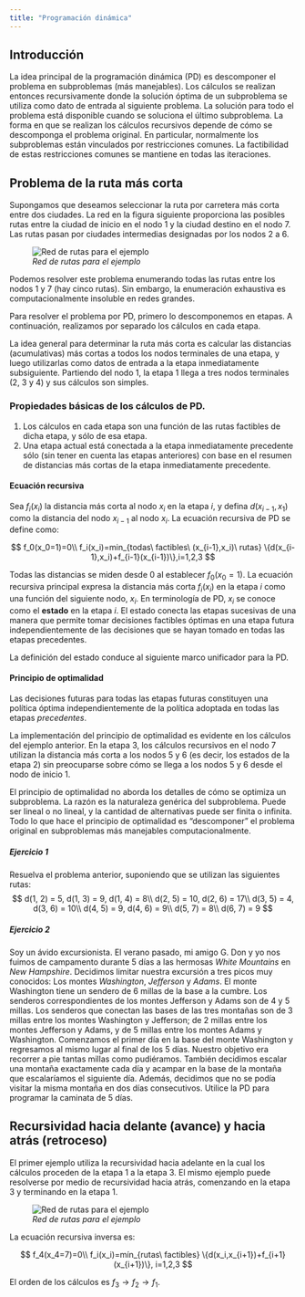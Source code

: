```yaml
---
title: "Programación dinámica"
---
```


## Introducción

La idea principal de la programación dinámica (PD) es descomponer el problema en subproblemas (más manejables). Los cálculos se realizan entonces recursivamente donde la solución óptima de un subproblema se utiliza como dato de entrada al siguiente problema. La solución para todo el problema está disponible cuando se soluciona el último subproblema. La forma en que se realizan los cálculos recursivos depende de cómo se descomponga el problema original. En particular, normalmente los subproblemas están vinculados por restricciones comunes. La factibilidad de estas restricciones comunes se mantiene en todas las iteraciones.

## Problema de la ruta más corta

Supongamos que deseamos seleccionar la ruta por carretera más corta entre dos ciudades. La red en la figura siguiente proporciona las posibles rutas entre la ciudad de inicio en el nodo 1 y la ciudad destino en el nodo 7. Las rutas pasan por ciudades intermedias designadas por los nodos 2 a 6.

![_Red de rutas para el ejemplo_](images/018-PD.png)

Podemos resolver este problema enumerando todas las rutas entre los nodos 1 y 7 (hay cinco rutas). Sin embargo, la enumeración exhaustiva es computacionalmente insoluble en redes grandes.

Para resolver el problema por PD, primero lo descomponemos en etapas. A continuación, realizamos por separado los cálculos en cada etapa.

La idea general para determinar la ruta más corta es calcular las distancias (acumulativas) más cortas a todos los nodos terminales de una etapa, y luego utilizarlas como datos de entrada a la etapa inmediatamente subsiguiente. Partiendo del nodo 1, la etapa 1 llega a tres nodos terminales (2, 3 y 4) y sus cálculos son simples.

### Propiedades básicas de los cálculos de PD.

1. Los cálculos en cada etapa son una función de las rutas factibles de dicha etapa, y sólo de esa etapa.
2. Una etapa actual está conectada a la etapa inmediatamente precedente sólo (sin tener
en cuenta las etapas anteriores) con base en el resumen de distancias más cortas de la
etapa inmediatamente precedente.

#### Ecuación recursiva

Sea $f_i(x_i)$ la distancia más corta al nodo $x_i$ en la etapa $i$, y defina $d(x_{i-1},x_1)$ como la distancia del nodo $x_{i-1}$ al nodo $x_i$. La ecuación recursiva de PD se define como:

$$
f_0(x_0=1)=0\\
f_i(x_i)=min_{todas\ factibles\ (x_{i-1},x_i)\ rutas} \{d(x_{i-1},x_i)+f_{i-1}(x_{i-1})\},i=1,2,3
$$

Todas las distancias se miden desde 0 al establecer $f_0(x_0=1)$. La ecuación recursiva principal expresa la distancia más corta $f_i(x_i)$ en la etapa $i$ como una función del siguiente nodo, $x_i$. En terminología de PD, $x_i$ se conoce como el __estado__ en la etapa $i$. El estado conecta las etapas sucesivas de una manera que permite tomar decisiones factibles óptimas en una etapa futura independientemente de las decisiones que se hayan tomado en todas las etapas precedentes.

La definición del estado conduce al siguiente marco unificador para la PD.

#### Principio de optimalidad

Las decisiones futuras para todas las etapas futuras constituyen una política óptima independientemente de la política adoptada en todas las etapas _precedentes_.

La implementación del principio de optimalidad es evidente en los cálculos del ejemplo anterior. En la etapa 3, los cálculos recursivos en el nodo 7 utilizan la distancia más corta a los nodos 5 y 6 (es decir, los estados de la etapa 2) sin preocuparse sobre cómo se llega a los nodos 5 y 6 desde el nodo de inicio 1.

El principio de optimalidad no aborda los detalles de cómo se optimiza un subproblema. La razón es la naturaleza genérica del subproblema. Puede ser lineal o no lineal, y la cantidad de alternativas puede ser finita o infinita. Todo lo que hace el principio de optimalidad es “descomponer” el problema original en subproblemas más manejables computacionalmente.

##### Ejercicio 1

Resuelva el problema anterior, suponiendo que se utilizan las siguientes rutas:
$$
d(1, 2) = 5, d(1, 3) = 9, d(1, 4) = 8\\
d(2, 5) = 10, d(2, 6) = 17\\
d(3, 5) = 4, d(3, 6) = 10\\
d(4, 5) = 9, d(4, 6) = 9\\
d(5, 7) = 8\\
d(6, 7) = 9
$$

##### Ejercicio 2

Soy un ávido excursionista. El verano pasado, mi amigo G. Don y yo nos fuimos de campamento durante 5 días a las hermosas _White Mountains_ en _New Hampshire_. Decidimos limitar nuestra excursión a tres picos muy conocidos: Los montes _Washington_, _Jefferson_ y _Adams_. El monte Washington tiene un sendero de 6 millas de la base a la cumbre. Los senderos correspondientes de los montes Jefferson y Adams son de 4 y 5 millas. Los senderos que conectan las bases de las tres montañas son de 3 millas entre los montes Washington y Jefferson; de 2 millas entre los montes Jefferson y Adams, y de 5 millas entre los montes Adams y Washington. Comenzamos el primer día en la base del monte Washington y regresamos al mismo lugar al final de los 5 días. Nuestro objetivo era recorrer a pie tantas millas como pudiéramos. También decidimos escalar una montaña exactamente cada día y acampar en la base de la montaña que escalaríamos el siguiente día. Además, decidimos que no se podía visitar la misma montaña en dos días consecutivos. Utilice la PD para programar la caminata de 5 días.

## Recursividad hacia delante (avance) y hacia atrás (retroceso)
El primer ejemplo utiliza la recursividad hacia adelante en la cual los cálculos proceden de la etapa 1 a la etapa 3. El mismo ejemplo puede resolverse por medio de recursividad hacia atrás, comenzando en la etapa 3 y terminando en la etapa 1.

![_Red de rutas para el ejemplo_](images/018-PD.png)

La ecuación recursiva inversa es:

$$
f_4(x_4=7)=0\\
f_i(x_i)=mín_{rutas\ factibles} \{d(x_i,x_{i+1})+f_{i+1}(x_{i+1})\}, i=1,2,3
$$

El orden de los cálculos es $f_3\rightarrow f_2\rightarrow f_1$.
